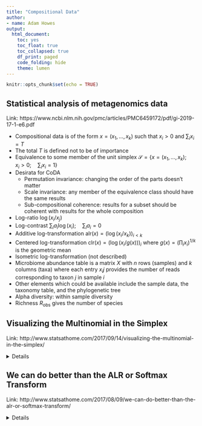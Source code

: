 ```yaml
---
title: "Compositional Data"
author:
- name: Adam Howes
output:
  html_document:
    toc: yes
    toc_float: true
    toc_collapsed: true
    df_print: paged
    code_folding: hide
    theme: lumen
---
```


```r
knitr::opts_chunk$set(echo = TRUE)
```

## Statistical analysis of metagenomics data

Link: https://www.ncbi.nlm.nih.gov/pmc/articles/PMC6459172/pdf/gi-2019-17-1-e6.pdf

* Compositional data is of the form $x = (x_1, \ldots, x_k)$ such that $x_i > 0$ and $\sum_i x_i = T$
* The total $T$ is defined not to be of importance
* Equivalence to some member of the unit simplex $\mathcal{S} = \{x = (x_1, \ldots, x_k); \quad x_i > 0; \quad \sum_i x_i = 1\}$
* Desirata for CoDA
  * Permutation invariance: changing the order of the parts doesn't matter
  * Scale invariance: any member of the equivalence class should have the same results
  * Sub-compositional coherence: results for a subset should be coherent with results for the whole composition
* Log-ratio $\log(x_i / x_j)$
* Log-contrast $\sum_i a_i \log(x_i); \quad \sum_i a_i = 0$
* Additive log-transformation $\text{alr}(x) = (\log(x_i / x_k))_{i < k}$
* Centered log-transformation $\text{clr}(x) = (\log(x_i / g(x)))_i$ where $g(x) = (\prod_i x_i)^{1 / k}$ is the geometric mean
* Isometric log-transformation (not described)
* Microbiome abundance table is a matrix $X$ with $n$ rows (samples) and $k$ columns (taxa) where each entry $x_ij$ provides the number of reads corresponding to taxon $j$ in sample $i$
* Other elements which could be available include the sample data, the taxonomy table, and the phylogenetic tree
* Alpha diversity: within sample diversity
* Richness $R_\text{obs}$ gives the number of species

## Visualizing the Multinomial in the Simplex

Link: http://www.statsathome.com/2017/09/14/visualizing-the-multinomial-in-the-simplex/

<details>

* The multinomial is a discretisation of the simplex
* The true value is $(.37, .37, .3)$ but there is no way to estimate that when the sample size is $n = 10$

```r
library(tidyverse)
library(driver)
library(combinat)
library(ggtern)

plot_ternary_multinomial_density <- function(n, prob){
  sx <- t(xsimplex(p = 3, n = n))
  dx <- apply(sx, 1, function(x) dmultinom(x, size = n, prob = prob))
  sx <- cbind(as.data.frame(miniclo(sx)), dx)
  colnames(sx) <- c("v1", "v2", "v3", "d")
  
  s <- ggtern(sx, aes(x = v1, y = v2, z = v3)) +
    geom_point(alpha = 0.4, aes(size = d/max(d))) +
    theme_bw() +
    guides(size = FALSE) +
    scale_size(range = c(.1, 2))
  s
}
```

```r
prob <- miniclo(c(.37, .37, .3))
d <- setNames(as.data.frame(prob), c("v1", "v2", "v3"))
plot_ternary_multinomial_density(10, prob) +
  geom_point(data = d, color = "red", size = 2, fill = "red")
```
* As $n$ gets larger it's easier to estimate $p$

```r
d <- setNames(as.data.frame(prob), c("v1", "v2", "v3"))
plot_ternary_multinomial_density(100, prob) +
  geom_point(data = d, color = "red", size = 2, fill = "red")
```
* As $p$ gets smaller, it's harder to estimate

```r
prob <- miniclo(c(.9, .091, .005))
p1 <- plot_ternary_multinomial_density(100, prob) +
  geom_point(data=setNames(as.data.frame(prob), c("v1", "v2", "v3")), color = "red", size = 2, fill="red")

p2 <- p1 + theme_zoom_L(0.2)

grid.arrange(p1, p2, ncol=2)
```
</details> 

## We can do better than the ALR or Softmax Transform

Link: http://www.statsathome.com/2017/08/09/we-can-do-better-than-the-alr-or-softmax-transform/

<details> 

* The ALR transform corresponds to an oblique coordinate system in the simplex (i.e. it is not an orthogonal basis)

```r
library(compositions)
```
```r
t <- seq(0, 2 * pi, by = 0.1)
x <- cos(t)
y <- sin(t)
circ <- cbind(x, y)

par(mfrow = c(1, 2))
plot(circ, asp = 1)
plot(alr(alrInv(circ, 2), 3), asp = 1)
```

```r
coords <- as.matrix(rbind(
  cbind(0, seq(-1, 1, by = 0.1)), 
  cbind(seq(-1, 1, by = 0.1), 0))
)

par(mfrow=c(1, 2))
plot(acomp(alrInv(coords, 2))) 
plot(acomp(alrInv(coords, 3)))
```

</details> 
